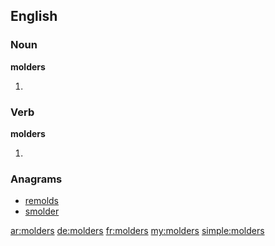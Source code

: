 ==English==

===Noun===
'''molders'''

# {{plural of|molder}}

===Verb===
'''molders'''

# {{third-person singular of|molder}}

===Anagrams===
* [[remolds#English|remolds]]
* [[smolder#English|smolder]]

[[ar:molders]]
[[de:molders]]
[[fr:molders]]
[[my:molders]]
[[simple:molders]]